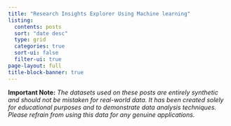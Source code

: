 ```yaml
---
title: "Research Insights Explorer Using Machine learning"
listing:
  contents: posts
  sort: "date desc"
  type: grid
  categories: true
  sort-ui: false
  filter-ui: true
page-layout: full
title-block-banner: true
---
```


**Important Note:** *The datasets used on these posts are entirely synthetic and should not be mistaken for real-world data. It has been created solely for educational purposes and to demonstrate data analysis techniques. Please refrain from using this data for any genuine applications.*
